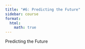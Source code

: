 ```yaml
---
title: "#6: Predicting the Future"
sidebar: course
format:
  html:
    math: true
---
```

Predicting the Future
